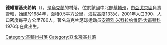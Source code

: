 {{coord|50|15|17|N|31|52|37|E|scale:30000|display=title}}

'''德維爾基夫希納'''（{{lang-uk|Двірківщина}}），是[[烏克蘭|烏克蘭]]的村落，位於該國中北部[[基輔州|基輔州]]，由[[亞戈京區|亞戈京區]]負責管轄，始建於1684年，面積0.5平方公里，海拔高度133米，2001年人口390，人口密度每平方公里780人。著名乌克兰足球运动员[[安德烈·米科拉约维奇·舍甫琴科|安德烈·米科拉约维奇·舍甫琴科]]1976年在此出生。

{{DEFAULTSORT:Двірківщина}}
[[Category:基輔州村落|Category:基輔州村落]]
[[Category:亞戈京區村落|Category:亞戈京區村落]]


{{Kiev-geo-stub}}